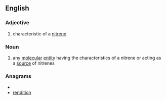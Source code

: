 ==English==

===Adjective===
{{en-adj}}

#{{chemistry}} characteristic of a [[nitrene]]

===Noun===
{{en-noun}}
#{{chemistry}} any [[molecular]] [[entity]] having the characteristics of a nitrene or acting as a [[source]] of nitrenes

===Anagrams===
* {{alphagram|deiinnort}}
* [[rendition#English|rendition]]